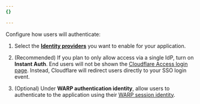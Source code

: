 ```yaml
---
{}

---
```


Configure how users will authenticate:

1. Select the [**Identity providers**](/cloudflare-one/identity/idp-integration/) you want to enable for your application.

2. (Recommended) If you plan to only allow access via a single IdP, turn on **Instant Auth**. End users will not be shown the [Cloudflare Access login page](/cloudflare-one/applications/login-page/). Instead, Cloudflare will redirect users directly to your SSO login event.

3. (Optional) Under **WARP authentication identity**, allow users to authenticate to the application using their [WARP session identity](/cloudflare-one/connections/connect-devices/warp/configure-warp/warp-sessions/).
